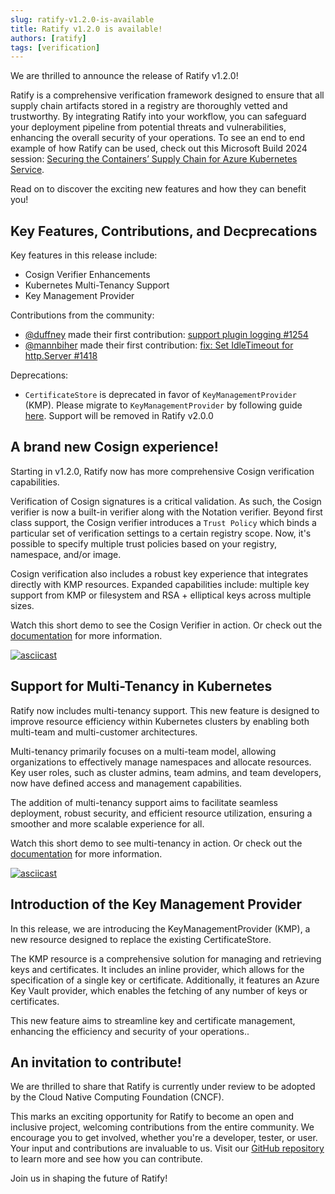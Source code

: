 ```yaml
---
slug: ratify-v1.2.0-is-available
title: Ratify v1.2.0 is available! 
authors: [ratify]
tags: [verification]
---
```


We are thrilled to announce the release of Ratify v1.2.0! 

Ratify is a comprehensive verification framework designed to ensure that all supply chain artifacts stored in a registry are thoroughly vetted and trustworthy. By integrating Ratify into your workflow, you can safeguard your deployment pipeline from potential threats and vulnerabilities, enhancing the overall security of your operations. To see an end to end example of how Ratify can be used, check out this Microsoft Build 2024 session: [Securing the Containers’ Supply Chain for Azure Kubernetes Service](https://youtu.be/5W-22xU4EP0?si=EMlmTDXRzFHj0zw0). 

Read on to discover the exciting new features and how they can benefit you!

## Key Features, Contributions, and Decprecations

Key features in this release include:
- Cosign Verifier Enhancements 
- Kubernetes Multi-Tenancy Support
- Key Management Provider

Contributions from the community:
- [@duffney](https://github.com/duffney) made their first contribution: [support plugin logging #1254](https://github.com/deislabs/ratify/pull/1254)
- [@mannbiher](https://github.com/mannbiher) made their first contribution: [fix: Set IdleTimeout for http.Server #1418](https://github.com/deislabs/ratify/pull/1418)

Deprecations:
- `CertificateStore` is deprecated in favor of `KeyManagementProvider` (KMP). Please migrate to `KeyManagementProvider` by following guide [here](https://ratify.dev/docs/reference/custom%20resources/key-management-providers#migrating-from-certificatestore-to-kmp). Support will be removed in Ratify v2.0.0

## A brand new Cosign experience! 

Starting in v1.2.0, Ratify now has more comprehensive Cosign verification capabilities. 

Verification of Cosign signatures is a critical validation. As such, the Cosign verifier is now a built-in verifier along with the Notation verifier. Beyond first class support, the Cosign verifier introduces a `Trust Policy` which binds a particular set of verification settings to a certain registry scope. Now, it's possible to specify multiple trust policies based on your registry, namespace, and/or image. 

Cosign verification also includes a robust key experience that integrates directly with KMP resources. Expanded capabilities include: multiple key support from KMP or filesystem and RSA + elliptical keys across multiple sizes.

<!-- TODO: update links -->

Watch this short demo to see the Cosign Verifier in action. Or check out the [documentation](https://ratify.dev/docs/reference/verifiers/cosign) for more information.

[![asciicast](https://asciinema.org/a/658139.svg)](https://asciinema.org/a/658139)

## Support for Multi-Tenancy in Kubernetes

Ratify now includes multi-tenancy support. This new feature is designed to improve resource efficiency within Kubernetes clusters by enabling both multi-team and multi-customer architectures. 

Multi-tenancy primarily focuses on a multi-team model, allowing organizations to effectively manage namespaces and allocate resources. Key user roles, such as cluster admins, team admins, and team developers, now have defined access and management capabilities.

The addition of multi-tenancy support aims to facilitate seamless deployment, robust security, and efficient resource utilization, ensuring a smoother and more scalable experience for all.
<!-- TODO: update links -->
Watch this short demo to see multi-tenancy in action. Or check out the [documentation](https://ratify.dev/docs/reference/multi-tenancy) for more information.

[![asciicast](https://asciinema.org/a/PO8RPcuZ2qyShif80c55WQipj.svg)](https://asciinema.org/a/PO8RPcuZ2qyShif80c55WQipj)

## Introduction of the Key Management Provider

In this release, we are introducing the KeyManagementProvider (KMP), a new resource designed to replace the existing CertificateStore. 

The KMP resource is a comprehensive solution for managing and retrieving keys and certificates. It includes an inline provider, which allows for the specification of a single key or certificate. Additionally, it features an Azure Key Vault provider, which enables the fetching of any number of keys or certificates. 

This new feature aims to streamline key and certificate management, enhancing the efficiency and security of your operations..

## An invitation to contribute!

We are thrilled to share that Ratify is currently under review to be adopted by the Cloud Native Computing Foundation (CNCF). 

This marks an exciting opportunity for Ratify to become an open and inclusive project, welcoming contributions from the entire community. We encourage you to get involved, whether you're a developer, tester, or user. Your input and contributions are invaluable to us. Visit our [GitHub repository](https://github.com/deislabs/ratify/blob/dev/CONTRIBUTING.md) to learn more and see how you can contribute. 

Join us in shaping the future of Ratify!
